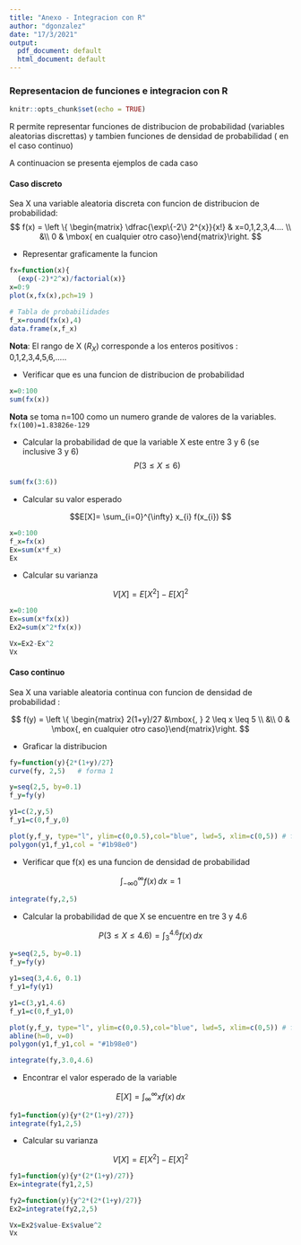 ```yaml
---
title: "Anexo - Integracion con R"
author: "dgonzalez"
date: "17/3/2021"
output:
  pdf_document: default
  html_document: default
---
```

### Representacion de funciones  e integracion con R

```r
knitr::opts_chunk$set(echo = TRUE)
```

R permite representar funciones de distribucion de probabilidad (variables aleatorias discrettas) y tambien funciones de densidad de probabilidad ( en el caso continuo)

A continuacion se presenta ejemplos de cada caso


#### Caso discreto
Sea X una variable aleatoria discreta con funcion de distribucion de probabilidad:
$$ f(x) = \left \{ \begin{matrix} \dfrac{\exp\{-2\} 2^{x}}{x!} & x=0,1,2,3,4.... \\
&\\
0  & \mbox{ en cualquier otro caso}\end{matrix}\right.  $$

+ Representar graficamente la funcion
```r
fx=function(x){
  (exp(-2)*2^x)/factorial(x)}
x=0:9
plot(x,fx(x),pch=19 )

# Tabla de probabilidades 
f_x=round(fx(x),4)
data.frame(x,f_x)
```
**Nota**: El rango de X ($R_X$) corresponde a los enteros positivos : 0,1,2,3,4,5,6,.....     

+ Verificar que es una funcion de distribucion de probabilidad

```r
x=0:100
sum(fx(x))
```

**Nota** se toma n=100 como un numero grande de valores de la variables. `fx(100)=1.83826e-129`

+ Calcular la probabilidad de que la variable X este entre 3 y 6 (se inclusive 3 y 6)
$$P(3 \leq X \leq 6)$$
```r
sum(fx(3:6))
```


+ Calcular su valor esperado

$$E[X]= \sum_{i=0}^{\infty} x_{i} f(x_{i}) $$
```r
x=0:100
f_x=fx(x)
Ex=sum(x*f_x)
Ex
```


+ Calcular su varianza

$$V[X]=E[X^{2}]-E[X]^{2}$$
```r
x=0:100
Ex=sum(x*fx(x))
Ex2=sum(x^2*fx(x))

Vx=Ex2-Ex^2
Vx

```

#### Caso continuo

Sea X una variable aleatoria continua con funcion de densidad de probabilidad :

$$ f(y) = \left \{ \begin{matrix} 2(1+y)/27 &\mbox{,   } 2 \leq x \leq 5  \\
&\\
0  & \mbox{, en cualquier otro caso}\end{matrix}\right.  $$

+ Graficar la distribucion 
```r

fy=function(y){2*(1+y)/27}
curve(fy, 2,5)   # forma 1

y=seq(2,5, by=0.1)
f_y=fy(y)

y1=c(2,y,5)
f_y1=c(0,f_y,0)

plot(y,f_y, type="l", ylim=c(0,0.5),col="blue", lwd=5, xlim=c(0,5)) # forma 2
polygon(y1,f_y1,col = "#1b98e0") 


```

+ Verificar que f(x) es una funcion de densidad de probabilidad

$$\int_{-\infty0}^{\infty} f(x) \,dx = 1 $$
```r
integrate(fy,2,5)
```

+ Calcular la probabilidad de que X se encuentre en tre 3 y 4.6

$$ P(3 \leq X \leq 4.6) = \int_{3}^{4.6} f(x) \,dx$$
```r
y=seq(2,5, by=0.1)
f_y=fy(y)

y1=seq(3,4.6, 0.1)
f_y1=fy(y1)

y1=c(3,y1,4.6)
f_y1=c(0,f_y1,0)

plot(y,f_y, type="l", ylim=c(0,0.5),col="blue", lwd=5, xlim=c(0,5)) # forma 2
abline(h=0, v=0)
polygon(y1,f_y1,col = "#1b98e0") 

integrate(fy,3.0,4.6)
```


+ Encontrar el valor esperado de la variable 

$$E[X] = \int_{\infty}^{\infty} x f(x) \,dx$$
```r
fy1=function(y){y*(2*(1+y)/27)} 
integrate(fy1,2,5)
```

+ Calcular su varianza

$$V[X]=E[X^{2}]-E[X]^{2}$$

```r
fy1=function(y){y*(2*(1+y)/27)} 
Ex=integrate(fy1,2,5)

fy2=function(y){y^2*(2*(1+y)/27)} 
Ex2=integrate(fy2,2,5)

Vx=Ex2$value-Ex$value^2
Vx
```

